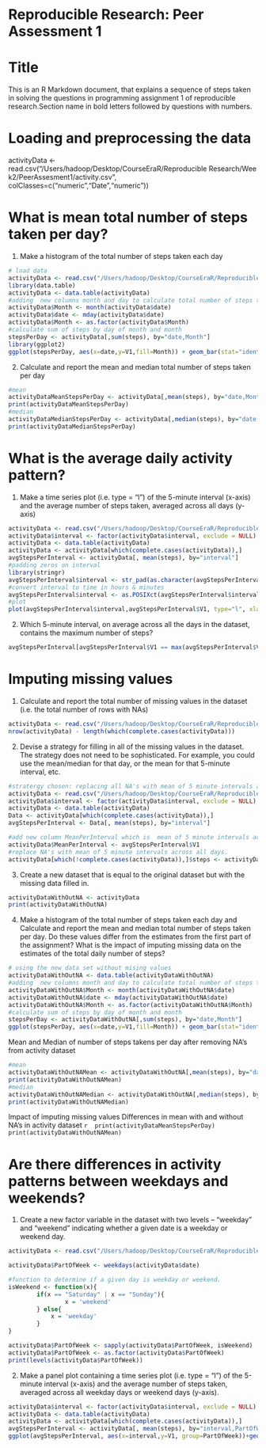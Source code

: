 # Reproducible Research: Peer Assessment 1


Title
========================================================

This is an R Markdown document, that explains a sequence of steps taken in solving the questions in programming assignment 1 of reproducible research.Section name in bold letters followed by questions with numbers.

# Loading and preprocessing the data
activityData <- read.csv("/Users/hadoop/Desktop/CourseEraR/Reproducible\ Research/Week2/PeerAssesment1/activity.csv", colClasses=c("numeric","Date","numeric"))

# What is mean total number of steps taken per day?
1. Make a histogram of the total number of steps taken each day
```r
# load data
activityData <- read.csv("/Users/hadoop/Desktop/CourseEraR/Reproducible\ Research/Week2/PeerAssesment1/activity.csv", colClasses=c("numeric","Date","numeric"))
library(data.table)
activityData <- data.table(activityData)
#adding  new columns month and day to calculate total number of steps taken by day and month.
activityData$Month <- month(activityData$date)
activityData$date <- mday(activityData$date)
activityData$Month <- as.factor(activityData$Month)
#calculate sum of steps by day of month and month
stepsPerDay <- activityData[,sum(steps), by="date,Month"]
library(ggplot2)
ggplot(stepsPerDay, aes(x=date,y=V1,fill=Month)) + geom_bar(stat="identity",position="dodge")+labs(x="day" , y="steps")
```

2. Calculate and report the mean and median total number of steps taken per day

```r
#mean
activityDataMeanStepsPerDay <- activityData[,mean(steps), by="date,Month"]$V1
print(activityDataMeanStepsPerDay)
#median
activityDataMedianStepsPerDay <- activityData[,median(steps), by="date,Month"]$V1
print(activityDataMedianStepsPerDay)
```

# What is the average daily activity pattern?

1. Make a time series plot (i.e. type = "l") of the 5-minute interval (x-axis) and the average number of steps taken, averaged across all days (y-axis)

```r
activityData <- read.csv("/Users/hadoop/Desktop/CourseEraR/Reproducible\ Research/Week2/PeerAssesment1/activity.csv", colClasses=c("numeric","Date","numeric"))
activityData$interval <- factor(activityData$interval, exclude = NULL)
activityData <- data.table(activityData)
activityData <- activityData[which(complete.cases(activityData)),]
avgStepsPerInterval <- activityData[, mean(steps), by="interval"]
#padding zeros on interval
library(stringr)
avgStepsPerInterval$interval <- str_pad(as.character(avgStepsPerInterval$interval), 4, side="left", pad="0")
#convert interval to time in hours & minutes
avgStepsPerInterval$interval <- as.POSIXct(avgStepsPerInterval$interval, format="%H%M")
#plot
plot(avgStepsPerInterval$interval,avgStepsPerInterval$V1, type="l", xlab="Interval in Hours", ylab="Steps averaged per interval across all days")
```

2. Which 5-minute interval, on average across all the days in the dataset, contains the maximum number of steps?

```r
avgStepsPerInterval[avgStepsPerInterval$V1 == max(avgStepsPerInterval$V1), ]
```

# Imputing missing values
 1. Calculate and report the total number of missing values in the dataset (i.e. the total number of rows with NAs)
 ```r
 activityData <- read.csv("/Users/hadoop/Desktop/CourseEraR/Reproducible\ Research/Week2/PeerAssesment1/activity.csv", colClasses=c("numeric","Date","numeric"))
 nrow(activityData) - length(which(complete.cases(activityData)))
 ```
 
 2. Devise a strategy for filling in all of the missing values in the dataset. The strategy does not need to be sophisticated. For example, you could use the mean/median for that day, or the mean for that 5-minute interval, etc.
 
 ```r
 #stratergy chosen: replacing all NA's with mean of 5 minute intervals across all days.
activityData <- read.csv("/Users/hadoop/Desktop/CourseEraR/Reproducible\ Research/Week2/PeerAssesment1/activity.csv", colClasses=c("numeric","Date","numeric"))
activityData$interval <- factor(activityData$interval, exclude = NULL)
activityData <- data.table(activityData)
Data <- activityData[which(complete.cases(activityData)),]
avgStepsPerInterval <- Data[, mean(steps), by="interval"]

#add new column MeanPerInterval which is  mean of 5 minute intervals across alldays .
activityData$MeanPerInterval <- avgStepsPerInterval$V1
#replace NA's with mean of 5 minute intervals across all days.
activityData[which(!complete.cases(activityData)),]$steps <- activityData[which(!complete.cases(activityData)),]$MeanPerInterval
 ```
 
 3. Create a new dataset that is equal to the original dataset but with the missing data filled in.
 ```r
activityDataWithOutNA <- activityData
print(activityDataWithOutNA)
```


4. Make a histogram of the total number of steps taken each day and Calculate and report the mean and median total number of steps taken per day. Do these values differ from the estimates from the first part of the assignment? What is the impact of imputing missing data on the estimates of the total daily number of steps?

```r
# using the new data set without mising values
activityDataWithOutNA <- data.table(activityDataWithOutNA)
#adding  new columns month and day to calculate total number of steps taken by day and month.
activityDataWithOutNA$Month <- month(activityDataWithOutNA$date)
activityDataWithOutNA$date <- mday(activityDataWithOutNA$date)
activityDataWithOutNA$Month <- as.factor(activityDataWithOutNA$Month)
#calculate sum of steps by day of month and month
stepsPerDay <- activityDataWithOutNA[,sum(steps), by="date,Month"]
ggplot(stepsPerDay, aes(x=date,y=V1,fill=Month)) + geom_bar(stat="identity",position="dodge")+labs(x="day" , y="steps")

```

  Mean and Median of number of steps takens per day after removing NA's from activity dataset
```r
#mean
activityDataWithOutNAMean <- activityDataWithOutNA[,mean(steps), by="date,Month"]$V1
print(activityDataWithOutNAMean)
#median
activityDataWithOutNAMedian <- activityDataWithOutNA[,median(steps), by="date,Month"]$V1
print(activityDataWithOutNAMedian)
```

 Impact of imputing missing values
 Differences in mean with and without NA's in activity dataset
 ```r
 print(activityDataMeanStepsPerDay)
 print(activityDataWithOutNAMean)
 ```

# Are there differences in activity patterns between weekdays and weekends?

1. Create a new factor variable in the dataset with two levels – “weekday” and “weekend” indicating whether a given date is a weekday or weekend day.

```r
activityData <- read.csv("/Users/hadoop/Desktop/CourseEraR/Reproducible\ Research/Week2/PeerAssesment1/activity.csv", colClasses=c("numeric","Date","numeric"))

activityData$PartOfWeek <- weekdays(activityData$date)

#function to determine if a given day is weekday or weekend.
isWeekend <- function(x){
        if(x == "Saturday" | x == "Sunday"){
                x = 'weekend' 
        } else{
            x = 'weekday'   
        }     
}

activityData$PartOfWeek <- sapply(activityData$PartOfWeek, isWeekend)
activityData$PartOfWeek <- as.factor(activityData$PartOfWeek)
print(levels(activityData$PartOfWeek))
```

2. Make a panel plot containing a time series plot (i.e. type = "l") of the 5-minute interval (x-axis) and the average number of steps taken, averaged across all weekday days or weekend days (y-axis). 

```r
activityData$interval <- factor(activityData$interval, exclude = NULL)
activityData <- data.table(activityData)
activityData <- activityData[which(complete.cases(activityData)),]
avgStepsPerInterval <- activityData[, mean(steps), by="interval,PartOfWeek"]
ggplot(avgStepsPerInterval, aes(x=interval,y=V1, group=PartOfWeek))+geom_line()+facet_grid(PartOfWeek ~ .)+scale_x_discrete(breaks=c(0,500,1000,1500,2000))+labs(y="Steps averaged per interval across all days")

```